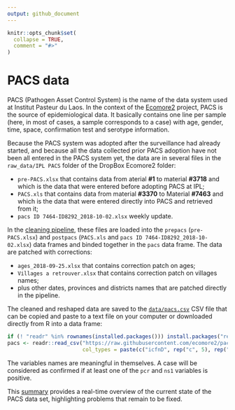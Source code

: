 ```yaml
---
output: github_document
---
```


<!-- README.md is generated from README.Rmd. Please edit that file -->

```r
knitr::opts_chunk$set(
  collapse = TRUE,
  comment = "#>"
)
```

# PACS data

<!-- badges: start -->
<!-- badges: end -->

PACS (Pathogen Asset Control System) is the name of the data system used at
Institut Pasteur du Laos. In the context of the [Ecomore2](http://www.ecomore.org)
project, PACS is the source of epidemiological data. It basically contains one
line per sample (here, in most of cases, a sample corresponds to a case) with
age, gender, time, space, confirmation test and serotype information.

Because the PACS system was adopted after the surveillance had already started,
and because all the data collected prior PACS adoption have not been all entered
in the PACS system yet, the data are in several files in the `raw_data/IPL PACS`
folder of the DropBox Ecomore2 folder:

* `pre-PACS.xlsx` that contains data from aterial **\#1** to material
  **\#3718** and which is the data that were entered before adopting PACS at IPL;
* `PACS.xls` that contains data from material **\#3370** to Material **\#7463**
  and which is the data that were entered directly into PACS and retrieved from it;
* `pacs ID 7464-ID8292_2018-10-02.xlsx` weekly update.

In the [cleaning pipeline](https://ecomore2.github.io/pacs/make_data.html), these
files are loaded into the `prepacs` (`pre-PACS.xlsx`) and `postpacs`
(`PACS.xls` and `pacs ID 7464-ID8292_2018-10-02.xlsx`) data frames and binded
together in the `pacs` data frame. The data are patched with corrections:

* `ages_2018-09-25.xlsx` that contains correction patch on ages;
* `Villages a retrouver.xlsx` that contains correction patch on villages names;
* plus other dates, provinces and districts names that are patched directly in
the pipeline.

The cleaned and reshaped data are saved to the
[`data/pacs.csv`](https://raw.githubusercontent.com/ecomore2/pacs/master/data/pacs.csv)
CSV file that can be copied and paste to a text file on your computer or
downloaded directly from R into a data frame:

```r
if (! "readr" %in% rownames(installed.packages())) install.packages("readr")
pacs <- readr::read_csv("https://raw.githubusercontent.com/ecomore2/pacs/master/data/pacs.csv",
                        col_types = paste(c("icfnD", rep("c", 5), rep("D", 4), rep("f", 3)), collapse = ""))
```

The variables names are meaningful in themselves. A case will be considered as
confirmed if at least one of the `pcr` and `ns1` variables is positive.

This [summary](https://ecomore2.github.io/pacs/summarize_data.html) provides a
real-time overview of the current state of the PACS data set, highlighting
problems that remain to be fixed.
